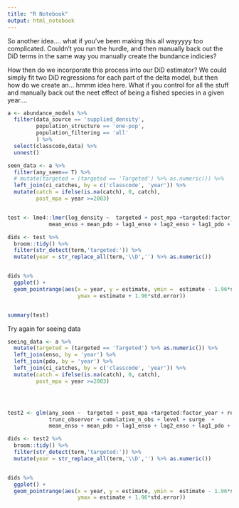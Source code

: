 ```yaml
---
title: "R Notebook"
output: html_notebook
---
```


So another idea.... what if you've been making this all wayyyyy too complicated. Couldn't you run the hurdle, and then manually back out the DiD terms in the same way you manually create the bundance indicies?



How then do we incorporate this process into our DiD estimator? We could simply fit two DiD regressions for each part of the delta model, but then how do we create an... hmmm idea here. What if you control for all the stuff and manually back out the neet effect of being a fished species in a given year.... 

```r

a <- abundance_models %>%
  filter(data_source == 'supplied_density',
         population_structure == 'one-pop',
         population_filtering == 'all'
         ) %>%
  select(classcode,data) %>%
  unnest()

seen_data <- a %>%
  filter(any_seen== T) %>%
  # mutate(targeted = (targeted == 'Targeted') %>% as.numeric()) %>%
  left_join(ci_catches, by = c('classcode', 'year')) %>%
  mutate(catch = ifelse(is.na(catch), 0, catch),
         post_mpa = year >=2003)


test <- lme4::lmer(log_density ~  targeted + post_mpa +targeted:factor_year + region + mean_vis + linf
             mean_enso + mean_pdo + lag1_enso + lag2_enso + lag1_pdo + lag2_pdo + (1|factor_year) -1, data = seen_data)

dids <- test %>%
  broom::tidy() %>%
  filter(str_detect(term,'targeted:')) %>%
  mutate(year = str_replace_all(term,'\\D','') %>% as.numeric())


dids %>%
  ggplot() +
  geom_pointrange(aes(x = year, y = estimate, ymin =  estimate - 1.96*std.error,
                      ymax = estimate + 1.96*std.error))


summary(test)

```

Try again for seeing data
```r

seeing_data <- a %>%
  mutate(targeted = (targeted == 'Targeted') %>% as.numeric()) %>%
  left_join(enso, by = 'year') %>%
  left_join(pdo, by = 'year') %>%
  left_join(ci_catches, by = c('classcode', 'year')) %>%
  mutate(catch = ifelse(is.na(catch), 0, catch),
         post_mpa = year >=2003)




test2 <- glm(any_seen ~  targeted + post_mpa +targeted:factor_year + region + mean_vis + factor_month +
             trunc_observer + cumulative_n_obs + level + surge  +
             mean_enso + mean_pdo + lag1_enso + lag2_enso + lag1_pdo + lag2_pdo , data = seeing_data, family = 'binomial')

dids <- test2 %>%
  broom::tidy() %>%
  filter(str_detect(term,'targeted:')) %>%
  mutate(year = str_replace_all(term,'\\D','') %>% as.numeric())


dids %>%
  ggplot() +
  geom_pointrange(aes(x = year, y = estimate, ymin =  estimate - 1.96*std.error,
                      ymax = estimate + 1.96*std.error))

```

